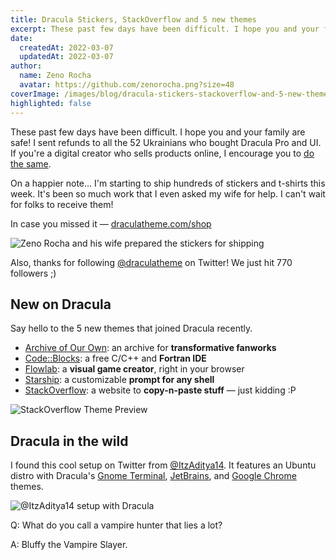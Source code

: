 ```yaml
---
title: Dracula Stickers, StackOverflow and 5 new themes
excerpt: These past few days have been difficult. I hope you and your family are safe!
date:
  createdAt: 2022-03-07
  updatedAt: 2022-03-07
author:
  name: Zeno Rocha
  avatar: https://github.com/zenorocha.png?size=48
coverImage: /images/blog/dracula-stickers-stackoverflow-and-5-new-themes-a.png
highlighted: false
---
```


These past few days have been difficult. I hope you and your family are safe! I sent refunds to all the 52 Ukrainians who bought Dracula Pro and UI. If you're a digital creator who sells products online, I encourage you to [do the same](https://twitter.com/zenorocha/status/1499036560234221571).

On a happier note... I'm starting to ship hundreds of stickers and t-shirts this week. It's been so much work that I even asked my wife for help. I can't wait for folks to receive them!

In case you missed it — [draculatheme.com/shop](https://draculatheme.com/shop)

![Zeno Rocha and his wife prepared the stickers for shipping](/images/blog/dracula-stickers-stackoverflow-and-5-new-themes-a.png)

Also, thanks for following [@draculatheme](https://twitter.com/draculatheme) on Twitter! We just hit 770 followers ;)

## New on Dracula

Say hello to the 5 new themes that joined Dracula recently.

- [Archive of Our Own](/archive-of-our-own): an archive for **transformative fanworks**
- [Code::Blocks](/codeblocks): a free C/C++ and **Fortran IDE**
- [Flowlab](/flowlab): a **visual game creator**, right in your browser
- [Starship](/starship): a customizable **prompt for any shell**
- [StackOverflow](/stackoverflow): a website to **copy-n-paste stuff** — just kidding :P

![StackOverflow Theme Preview](/images/blog/dracula-stickers-stackoverflow-and-5-new-themes-b.png)

## Dracula in the wild

I found this cool setup on Twitter from [@ItzAditya14](https://twitter.com/ItzAditya14/status/1495739451796074509). It features an Ubuntu distro with Dracula's [Gnome Terminal](/gnome-terminal), [JetBrains](/jetbrains), and [Google Chrome](/chrome) themes.

![@ItzAditya14 setup with Dracula](/images/blog/dracula-stickers-stackoverflow-and-5-new-themes-c.png)

Q: What do you call a vampire hunter that lies a lot?

A: Bluffy the Vampire Slayer.
